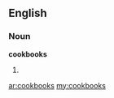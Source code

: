 ==English==
===Noun===
'''cookbooks'''
# {{plural of|[[cookbook]]}}

[[ar:cookbooks]]
[[my:cookbooks]]